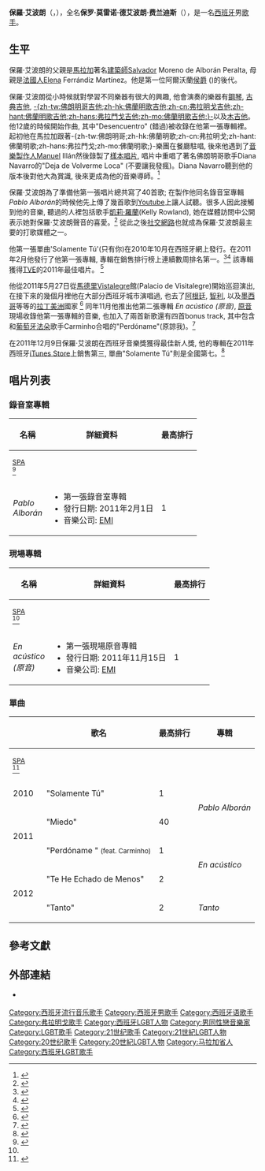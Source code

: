 {{藝人
| name                = 保羅·艾波朗<br>Pablo Alborán
| image               = Concerto de Pablo Alboran em Cantanhede, Portugal (7753466030).jpg
| caption             =
| image_size          = 230 px
| background          = solo_singer
| birth_name          = 保罗·莫雷诺·德艾波朗·费兰迪斯<br>{{lang|es|Pablo Moreno de Alborán Ferrándiz}}{{in lang|es}}
| alias               = Pablo Alborán
| birth_date          = {{Birth date and age|1989|5|31}}
| death_date          =
| origin              = {{SPA}}[[馬拉加|馬拉加]]
| instrument          = [[吉他|吉他]], [[鋼琴|鋼琴]]
| genre               = {{tsl|en|Latin pop|拉丁流行樂}}, [[流行音樂|流行音樂]], [[佛朗明哥|-{zh-tw:佛朗明哥;zh-hk:佛蘭明歌;zh-cn:弗拉明戈;zh-hant:佛蘭明歌;zh-hans:弗拉門戈;zh-mo:佛蘭明歌;}-]]
| occupation          =
| years_active        = 2010–
| label               =
| website             = {{URL|www.pabloalboran.es/}}
}}

'''保羅·艾波朗'''（{{lang-es|Pablo Alborán}}，{{bd|1989年|5月31日|catIdx=F}}），全名'''保罗·莫雷诺·德艾波朗·费兰迪斯'''（{{lang-es|Pablo Moreno de Alborán Ferrándiz}}），是一名[[西班牙|西班牙]]男[[歌手|歌手]]。

==生平==
保羅·艾波朗的父親是[[馬拉加|馬拉加]]著名[[建築師|建築師]]Salvador Moreno de Alborán Peralta, 母親是[[法國|法國人]]Elena Ferrándiz Martínez。他是第一位阿爾沃蘭[[侯爵|侯爵]] ({{tsl|es|Marquesado de Alborán|Marquesado de Alborán}})的後代。

保羅·艾波朗從小時候就對學習不同樂器有很大的興趣, 他會演奏的樂器有[[鋼琴|鋼琴]], [[古典吉他|古典吉他]], [[佛朗明哥|-{zh-tw:佛朗明哥吉他;zh-hk:佛蘭明歌吉他;zh-cn:弗拉明戈吉他;zh-hant:佛蘭明歌吉他;zh-hans:弗拉門戈吉他;zh-mo:佛蘭明歌吉他;}-]]以及[[吉他|木吉他]]。他12歲的時候開始作曲, 其中"Desencuentro" (錯過)被收錄在他第一張專輯裡。起初他在馬拉加跟著-{zh-tw:佛朗明哥;zh-hk:佛蘭明歌;zh-cn:弗拉明戈;zh-hant:佛蘭明歌;zh-hans:弗拉門戈;zh-mo:佛蘭明歌;}-樂團在餐廳駐唱, 後來他遇到了[[音樂製作人|音樂製作人]]Manuel Illán然後錄製了[[樣本唱片|樣本唱片]], 唱片中重唱了著名佛朗明哥歌手Diana Navarro的"Deja de Volverme Loca" (不要讓我發瘋)。Diana Navarro聽到他的版本後對他大為賞識, 後來更成為他的音樂導師。<ref>{{cite web|title=Pablo Alborán, de 'chico You Tube' a líder de ventas|publisher=[[El_Mundo|El Mundo]]|url=http://www.elmundo.es/elmundo/2011/02/16/cultura/1297843629.html|first=Jéssica|last=Nieto|date=2011-02-16|accessdate=2011-09-20|language=es|archive-date=2016-03-03|archive-url=https://web.archive.org/web/20160303181601/http://www.elmundo.es/elmundo/2011/02/16/cultura/1297843629.html|dead-url=no}}</ref>

保羅·艾波朗為了準備他第一張唱片總共寫了40首歌; 在製作他同名錄音室專輯''Pablo Alborán''的時候他先上傳了幾首歌到[[Youtube|Youtube]]上讓人試聽。很多人因此接觸到他的音樂, 聽過的人裡包括歌手[[凯莉·罗兰|凱莉·羅蘭]](Kelly Rowland), 她在媒體訪問中公開表示她對保羅·艾波朗聲音的喜愛。<ref>{{cite web |url=http://www.emimusic.es/artistas/noticias/1165/1341 |title=存档副本 |accessdate=2011-09-20 |deadurl=yes |archiveurl=https://web.archive.org/web/20110904115321/http://www.emimusic.es/artistas/noticias/1165/1341 |archivedate=2011-09-04 }}</ref> 從此之後[[社交網路|社交網路]]也就成為保羅·艾波朗最主要的打歌媒體之一。 

他第一張單曲'Solamente Tú'(只有你)在2010年10月在西班牙網上發行。在2011年2月他發行了他第一張專輯, 專輯在銷售排行榜上連續數周排名第一。<ref>{{cite web|title=PABLO ALBORÁN Nº1 EN VENTAS|publisher="Canal Sur"|url=http://www.canalsur.es/portal_rtva/web/noticia?id=139443accessdate=2011-09-20|language=es|accessdate=2011-12-26|archive-date=2013-06-29|archive-url=https://web.archive.org/web/20130629061747/http://www.canalsur.es/portal_rtva/web/noticia?id=139443accessdate=2011-09-20|dead-url=no}}</ref><ref>{{cite web|title=Pablo Alborán desbanca a Lady Gaga|publisher=europapress.es|url=http://www.europapress.es/chance/cineymusica/noticia-pablo-alboran-desbanca-lady-gaga-20110302164531.html|language=es|accessdate=2011-12-26|archive-date=2014-11-23|archive-url=https://web.archive.org/web/20141123001533/http://www.europapress.es/chance/cineymusica/noticia-pablo-alboran-desbanca-lady-gaga-20110302164531.html|dead-url=no}}</ref> 該專輯獲得[[TVE|TVE]]的2011年最佳唱片。 <ref>{{cite web |url=http://www.diariosur.es/20111228/gente/pablo-alboran-disco-201112281125.html |title=Pablo Alborán, disco del año en TVE |date=2011-12-28 |publisher=''[[diariosur.es|diariosur.es]]'' |language=es |accessdate=2011-12-28 |archive-date=2014-12-24 |archive-url=https://web.archive.org/web/20141224203111/http://www.diariosur.es/20111228/gente/pablo-alboran-disco-201112281125.html |dead-url=yes }}</ref>

他從2011年5月27日從[[馬德里|馬德里]]Vistalegre館(Palacio de Visitalegre)開始巡迴演出, 在接下來的幾個月裡他在大部分西班牙城市演唱過, 也去了[[阿根廷|阿根廷]], [[智利|智利]], 以及[[墨西哥|墨西哥]]等等的[[拉丁美洲|拉丁美洲]]國家  <ref>{{cite web |url=http://www.eluniversal.com.mx/notas/806445.html |title=Pablo Alborán y Lovato a dueto en Grammy Latinos |date=2011-11-04 |publisher=''eluniversal.com.mx'' |language=es |accessdate=2011-12-26 |archive-date=2013-06-27 |archive-url=https://web.archive.org/web/20130627144453/http://www.eluniversal.com.mx/notas/806445.html |dead-url=no }}</ref> 同年11月他推出他第二張專輯 ''En acústico (原音)'', [[原音乐|原音]]現場收錄他第一張專輯的音樂, 也加入了兩首新歌還有四首bonus track, 其中包含和[[葡萄牙|葡萄牙]][[法朵|法朵]]歌手Carminho合唱的"Perdóname"(原諒我)。<ref>{{cite web |url=http://www.europapress.es/andalucia/sevilla-00357/noticia-pablo-alboran-mejores-vacaciones-son-encerrarme-estudio-guitarra-piano-20111115105508.html |title=Pablo Alborán: "Mis mejores vacaciones son encerrarme en mi estudio con mi guitarra y mi piano" |date=2011-11-15 |publisher=''europapress.es'' |language=es |accessdate=2011-12-26 |archive-date=2014-10-25 |archive-url=https://web.archive.org/web/20141025062901/http://www.europapress.es/andalucia/sevilla-00357/noticia-pablo-alboran-mejores-vacaciones-son-encerrarme-estudio-guitarra-piano-20111115105508.html |dead-url=no }}</ref>

在2011年12月9日保羅·艾波朗在西班牙音樂獎{{tsl|es|Premios 40 Principales|40 Principales}}獲得最佳新人獎, 他的專輯在2011年西班牙[[iTunes_Store|iTunes Store]]上銷售第三, 單曲"Solamente Tú"則是全國第七。<ref>{{cite web |url=http://www.pcworld.com.mx/Articulos/19969.htm |title=iTunes Rewind 2011, lo mejor del 2011 en iTunes |date=2011-12-09 |publisher=''pcworld.com.mx'' |language=es |deadurl=yes |archiveurl=https://web.archive.org/web/20120111171208/http://www.pcworld.com.mx/Articulos/19969.htm |archivedate=2012-01-11 |accessdate=2011-12-26 }}</ref>

==唱片列表==
===錄音室專輯===
{| class="wikitable plainrowheaders" style="text-align:center;"
! scope="col" rowspan="2"| 名稱
! scope="col" rowspan="2"| 詳細資料
! scope="col" colspan="1" | 最高排行
|-
! scope="col" style="width:3em;font-size:85%;" |[[西班牙|SPA]]<br/><ref name="#1">{{Cite web|url=http://spanishcharts.com/search.asp?search=Pablo+Albor%E1n&cat=a|publisher=spanishcharts.com/|title=Search for: Pablo Alborán - Albums|access-date=2011-12-26|archive-date=2015-02-22|archive-url=https://web.archive.org/web/20150222183850/http://spanishcharts.com/search.asp?search=Pablo+Albor%E1n&cat=a}}</ref>
|-
! scope="row" | ''Pablo Alborán''
|
* 第一張錄音室專輯
* 發行日期: 2011年2月1日
* 音樂公司: [[EMI|EMI]]
| 1
|}

===現場專輯===
{| class="wikitable plainrowheaders" style="text-align:center;"
! scope="col" rowspan="2"| 名稱
! scope="col" rowspan="2"| 詳細資料
! scope="col" colspan="1" | 最高排行
|-
! scope="col" style="width:3em;font-size:85%;" |[[西班牙|SPA]]<br/><ref name="#1"/>
|-
! scope="row" | ''En acústico (原音)''
|
* 第一張現場原音專輯
* 發行日期: 2011年11月15日
* 音樂公司: [[EMI|EMI]]
| 1
|}

===單曲===
{|class="wikitable plainrowheaders" style="text-align:center;" border="1"
! scope="col" rowspan="2"|
! scope="col" rowspan="2"|歌名
! scope="col" colspan="1"|最高排行
! scope="col" rowspan="2"|專輯
|- 
! scope="col" style="width:4em;font-size:85%;"| [[Spain|SPA]]<br/><ref>{{Cite web|url=http://spanishcharts.com/search.asp?search=Pablo+Albor%E1n&cat=s|publisher=spanishcharts.com/|title=Search for: Pablo Alborán - Singles|access-date=2011-12-26|archive-date=2014-10-06|archive-url=https://web.archive.org/web/20141006074305/http://spanishcharts.com/search.asp?search=Pablo+Albor%E1n&cat=s}}</ref>
|-
| 2010
! scope="row"| "Solamente Tú"
| 1
|rowspan="2"| ''Pablo Alborán''
|-
|rowspan="2"|2011
! scope="row"| "Miedo"
| 40
|-
! scope="row"| "Perdóname " <small>(feat. Carminho)</small>
| 1
|rowspan="2"| ''En acústico''
|-
|rowspan="2"|2012

! scope="row"| "Te He Echado de Menos"
| 2
|-
! scope="row"| "Tanto"
| 2
| ''Tanto''
|}

==參考文獻==
{{Reflist}}

==外部連結==
* {{Official website|http://www.pabloalboran.es/}}{{es icon}} {{Wayback|url=http://www.pabloalboran.es/ |date=20201102103253 }}

{{Authority control}}
{{DEFAULTSORT:Alboran,Pablo}}
[[Category:西班牙流行音乐歌手|Category:西班牙流行音乐歌手]]
[[Category:西班牙男歌手|Category:西班牙男歌手]]
[[Category:西班牙语歌手|Category:西班牙语歌手]]
[[Category:弗拉明戈歌手|Category:弗拉明戈歌手]]
[[Category:西班牙LGBT人物|Category:西班牙LGBT人物]]
[[Category:男同性戀音樂家|Category:男同性戀音樂家]]
[[Category:LGBT歌手|Category:LGBT歌手]]
[[Category:21世纪歌手|Category:21世纪歌手]]
[[Category:21世紀LGBT人物|Category:21世紀LGBT人物]]
[[Category:20世纪歌手|Category:20世纪歌手]]
[[Category:20世紀LGBT人物|Category:20世紀LGBT人物]]
[[Category:马拉加省人|Category:马拉加省人]]
[[Category:西班牙LGBT歌手|Category:西班牙LGBT歌手]]